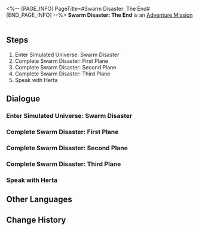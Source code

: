 <%-- [PAGE_INFO]
PageTitle=#Swarm Disaster: The End#
[END_PAGE_INFO] --%>
{{Stub|Dialogue, characters, and location(s)}}
{{Mission Infobox
|id            = 8013106
|title         = 
|image         = Mission Swarm Disaster: The End.png
|type          = Adventure
|event_name    = 
|chapter       = 
|requirements  = [[Adventure Mission]] ''[[Swarm Disaster: Warning! Data Storage Limit Reached!]]'' completed
|summary       = <!--official mission summary from Fate's Atlas-->
|characters    = <!--characters that appear in this mission-->
|startLocation = <!--location as it intially appears on the mission screen-->
|world         = <!--i.e. Penacony-->
|area          = <!--i.e. A Child's Dream-->
|prev          = 
|next          = 
|exp           = 
|credits       = 10000
|stellarJade   = 
|other         = {{Card List||delim=;}}
}}
'''Swarm Disaster: The End''' is an [[Adventure Mission]]<!--in [world]-->.

==Steps==
# Enter Simulated Universe: Swarm Disaster
# Complete Swarm Disaster: First Plane
# Complete Swarm Disaster: Second Plane
# Complete Swarm Disaster: Third Plane
# Speak with Herta

<!--
==Gameplay Notes==

--><!--
==Trial Character==

-->
==Dialogue==
{{Stub Dialogue}}
===Enter Simulated Universe: Swarm Disaster===
{{Mission Description|type=adventure|location=<!--to be added-->|The Simulated Universe's storage was more limited than Herta expected! The data packs are at their limit and soon, the entire thing is going to stop working. Herta is prepared to see this thing through to the end by your side. Hurry and save all the previous Aeon data and ensure a proper end to this test before experiencing their glory once more.}}
{{Dialogue Start}}
:{{tx}}
{{Dialogue End}}

===Complete Swarm Disaster: First Plane===
{{Mission Description|type=adventure|location=<!--to be added-->|update|The Simulated Universe's storage was more limited than Herta expected! The data packs are at their limit and soon, the entire thing is going to stop working. Herta is prepared to see this thing through to the end by your side. Hurry and save all the previous Aeon data and ensure a proper end to this test before experiencing their glory once more.}}
{{Dialogue Start}}
:{{tx}}
{{Dialogue End}}

===Complete Swarm Disaster: Second Plane===
{{Mission Description|type=adventure|location=<!--to be added-->|update|The Simulated Universe's storage was more limited than Herta expected! The data packs are at their limit and soon, the entire thing is going to stop working. Herta is prepared to see this thing through to the end by your side. Hurry and save all the previous Aeon data and ensure a proper end to this test before experiencing their glory once more.}}
{{Dialogue Start}}
:{{tx}}
{{Dialogue End}}

===Complete Swarm Disaster: Third Plane===
{{Mission Description|type=adventure|location=<!--to be added-->|update|The Simulated Universe's storage was more limited than Herta expected! The data packs are at their limit and soon, the entire thing is going to stop working. Herta is prepared to see this thing through to the end by your side. Hurry and save all the previous Aeon data and ensure a proper end to this test before experiencing their glory once more.}}
{{Dialogue Start}}
:{{tx}}
{{Dialogue End}}

===Speak with Herta===
{{Mission Description|type=adventure|location=<!--to be added-->|update|The Simulated Universe's storage was more limited than Herta expected! The data packs are at their limit and soon, the entire thing is going to stop working. Herta is prepared to see this thing through to the end by your side. Hurry and save all the previous Aeon data and ensure a proper end to this test before experiencing their glory once more.}}
{{Dialogue Start}}
:{{tx}}
{{Dialogue End}}

==Other Languages==
{{Other Languages
|en   = Swarm Disaster: The End
|zhs  = 寰宇蝗灾：终局
|zht  = 寰宇蝗災：終局
|ja   = 宇宙の蝗害：終局
|ko   = 곤충 떼 재난: 결말
|es   = La Plaga: final
|fr   = La fin du Désastre de l'Essaim
|ru   = Нашествие роя: Финал
|th   = หายนะแห่งมวลแมลง: ตอนจบ
|vi   = Thảm Họa Đàn Côn Trùng: Kết Cục
|de   = Schwarmkatastrophe: Das Ende
|id   = Bencana Swarm: Akhir
|pt   = O Desastre do Enxame: O Fim
}}

==Change History==
{{Change History|1.3}}
